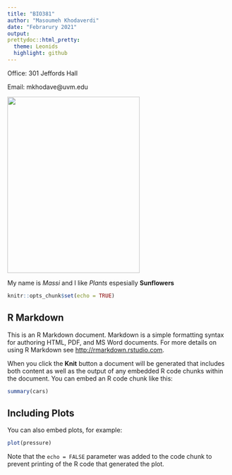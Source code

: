 ```yaml
---
title: "BIO381"
author: "Masoumeh Khodaverdi"
date: "Febrarury 2021"
output: 
prettydoc::html_pretty:
  theme: Leonids
  highlight: github
---
```

<p align="center">

Office: 301 Jeffords Hall   
    
Email: mkhodave@uvm.edu   

<img src="image.jpeg" width="300" height="400" />

My name is *Massi* and I like *Plants* espesially **Sunflowers**


```r
knitr::opts_chunk$set(echo = TRUE)
```

## R Markdown

This is an R Markdown document. Markdown is a simple formatting syntax for authoring HTML, PDF, and MS Word documents. For more details on using R Markdown see <http://rmarkdown.rstudio.com>.

When you click the **Knit** button a document will be generated that includes both content as well as the output of any embedded R code chunks within the document. You can embed an R code chunk like this:

```r
summary(cars)
```

## Including Plots

You can also embed plots, for example:

```r
plot(pressure)
```

Note that the `echo = FALSE` parameter was added to the code chunk to prevent printing of the R code that generated the plot.
